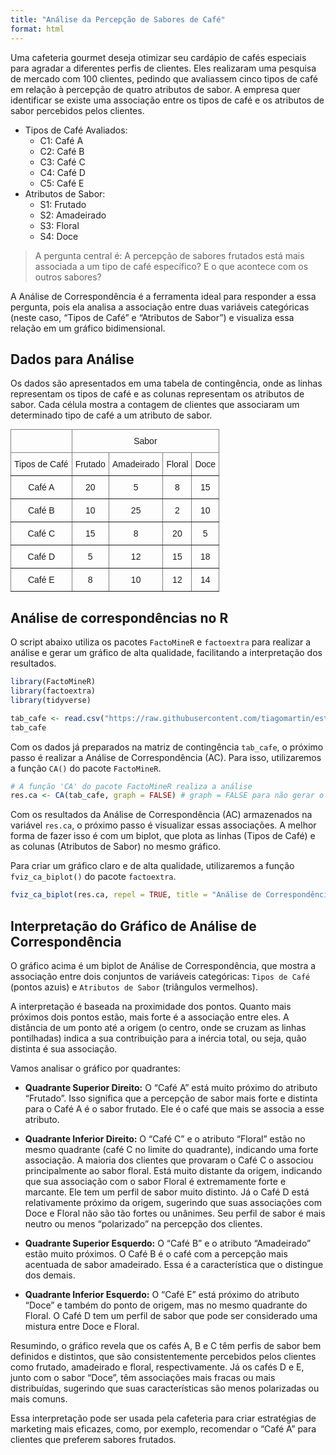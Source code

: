 ```yaml
---
title: "Análise da Percepção de Sabores de Café"
format: html
---
```


Uma cafeteria gourmet deseja otimizar seu cardápio de cafés especiais para agradar a diferentes perfis de clientes. Eles realizaram uma pesquisa de mercado com 100 clientes, pedindo que avaliassem cinco tipos de café em relação à percepção de quatro atributos de sabor. A empresa quer identificar se existe uma associação entre os tipos de café e os atributos de sabor percebidos pelos clientes.

- Tipos de Café Avaliados:
    - C1: Café A
    - C2: Café B
    - C3: Café C
    - C4: Café D
    - C5: Café E

- Atributos de Sabor:
    - S1: Frutado
    - S2: Amadeirado
    - S3: Floral
    - S4: Doce
    


> A pergunta central é: A percepção de sabores frutados está mais associada a um tipo de café específico? E o que acontece com os outros sabores?

A Análise de Correspondência é a ferramenta ideal para responder a essa pergunta, pois ela analisa a associação entre duas variáveis categóricas (neste caso, "Tipos de Café" e "Atributos de Sabor") e visualiza essa relação em um gráfico bidimensional.

## Dados para Análise

Os dados são apresentados em uma tabela de contingência, onde as linhas representam os tipos de café e as colunas representam os atributos de sabor. Cada célula mostra a contagem de clientes que associaram um determinado tipo de café a um atributo de sabor.

<style type="text/css">
.tg  {border-collapse:collapse;border-spacing:0;margin:0px auto;}
.tg td{border-color:black;border-style:solid;border-width:1px;font-family:Arial, sans-serif;font-size:14px;
  overflow:hidden;padding:10px 5px;word-break:normal;}
.tg th{border-color:black;border-style:solid;border-width:1px;font-family:Arial, sans-serif;font-size:14px;
  font-weight:normal;overflow:hidden;padding:10px 5px;word-break:normal;}
.tg .tg-c3ow{border-color:inherit;text-align:center;vertical-align:top}
.tg .tg-0pky{border-color:inherit;text-align:left;vertical-align:top}
</style>
<table class="tg"><thead>
  <tr>
    <th class="tg-0pky"></th>
    <th class="tg-c3ow" colspan="4">Sabor</th>
  </tr></thead>
<tbody>
  <tr>
    <td class="tg-c3ow">Tipos de Café</td>
    <td class="tg-c3ow">Frutado</td>
    <td class="tg-c3ow">Amadeirado</td>
    <td class="tg-c3ow">Floral</td>
    <td class="tg-c3ow">Doce</td>
  </tr>
  <tr>
    <td class="tg-c3ow">Café A</td>
    <td class="tg-c3ow">20</td>
    <td class="tg-c3ow">5</td>
    <td class="tg-c3ow">8</td>
    <td class="tg-c3ow">15</td>
  </tr>
  <tr>
    <td class="tg-c3ow">Café B</td>
    <td class="tg-c3ow">10</td>
    <td class="tg-c3ow">25</td>
    <td class="tg-c3ow">2</td>
    <td class="tg-c3ow">10</td>
  </tr>
  <tr>
    <td class="tg-c3ow">Café C</td>
    <td class="tg-c3ow">15</td>
    <td class="tg-c3ow">8</td>
    <td class="tg-c3ow">20</td>
    <td class="tg-c3ow">5</td>
  </tr>
  <tr>
    <td class="tg-c3ow">Café D</td>
    <td class="tg-c3ow">5</td>
    <td class="tg-c3ow">12</td>
    <td class="tg-c3ow">15</td>
    <td class="tg-c3ow">18</td>
  </tr>
  <tr>
    <td class="tg-c3ow">Café E</td>
    <td class="tg-c3ow">8</td>
    <td class="tg-c3ow">10</td>
    <td class="tg-c3ow">12</td>
    <td class="tg-c3ow">14</td>
  </tr>
</tbody></table>


## Análise de correspondências no R

O script abaixo utiliza os pacotes `FactoMineR` e `factoextra` para realizar a análise e gerar um gráfico de alta qualidade, facilitando a interpretação dos resultados.

```r
library(FactoMineR)
library(factoextra)
library(tidyverse)
```

```r
tab_cafe <- read.csv("https://raw.githubusercontent.com/tiagomartin/est022/refs/heads/main/dados/cafes.csv", encoding = "latin1", row.names = 1) 
tab_cafe
```

Com os dados já preparados na matriz de contingência `tab_cafe`, o próximo passo é realizar a Análise de Correspondência (AC). Para isso, utilizaremos a função `CA()` do pacote `FactoMineR`.

```r
# A função 'CA' do pacote FactoMineR realiza a análise
res.ca <- CA(tab_cafe, graph = FALSE) # graph = FALSE para não gerar o gráfico automaticamente
```


Com os resultados da Análise de Correspondência (AC) armazenados na variável `res.ca`, o próximo passo é visualizar essas associações. A melhor forma de fazer isso é com um biplot, que plota as linhas (Tipos de Café) e as colunas (Atributos de Sabor) no mesmo gráfico.

Para criar um gráfico claro e de alta qualidade, utilizaremos a função `fviz_ca_biplot()` do pacote `factoextra`. 

```r
fviz_ca_biplot(res.ca, repel = TRUE, title = "Análise de Correspondência: Tipos de Café vs. Sabores")
```


## Interpretação do Gráfico de Análise de Correspondência


O gráfico acima é um biplot de Análise de Correspondência, que mostra a associação entre dois conjuntos de variáveis categóricas: `Tipos de Café` (pontos azuis) e `Atributos de Sabor` (triângulos vermelhos).

A interpretação é baseada na proximidade dos pontos. Quanto mais próximos dois pontos estão, mais forte é a associação entre eles. A distância de um ponto até a origem (o centro, onde se cruzam as linhas pontilhadas) indica a sua contribuição para a inércia total, ou seja, quão distinta é sua associação.

Vamos analisar o gráfico por quadrantes:

- **Quadrante Superior Direito:** O "Café A" está muito próximo do atributo "Frutado". Isso significa que a percepção de sabor mais forte e distinta para o Café A é o sabor frutado. Ele é o café que mais se associa a esse atributo.

- **Quadrante Inferior Direito:** O "Café C" e o atributo "Floral" estão no mesmo quadrante (café C no limite do quadrante), indicando uma forte associação. A maioria dos clientes que provaram o Café C o associou principalmente ao sabor floral. Está muito distante da origem, indicando que sua associação com o sabor Floral é extremamente forte e marcante. Ele tem um perfil de sabor muito distinto. Já o Café D está relativamente próximo da origem, sugerindo que suas associações com Doce e Floral não são tão fortes ou unânimes. Seu perfil de sabor é mais neutro ou menos "polarizado" na percepção dos clientes.

- **Quadrante Superior Esquerdo:** O "Café B" e o atributo "Amadeirado" estão muito próximos. O Café B é o café com a percepção mais acentuada de sabor amadeirado. Essa é a característica que o distingue dos demais.

- **Quadrante Inferior Esquerdo:** O "Café E" está próximo do atributo "Doce" e também do ponto de origem, mas no mesmo quadrante do Floral. O Café D tem um perfil de sabor que pode ser considerado uma mistura entre Doce e Floral. 



Resumindo, o gráfico revela que os cafés A, B e C têm perfis de sabor bem definidos e distintos, que são consistentemente percebidos pelos clientes como frutado, amadeirado e floral, respectivamente. Já os cafés D e E, junto com o sabor "Doce", têm associações mais fracas ou mais distribuídas, sugerindo que suas características são menos polarizadas ou mais comuns.

Essa interpretação pode ser usada pela cafeteria para criar estratégias de marketing mais eficazes, como, por exemplo, recomendar o "Café A" para clientes que preferem sabores frutados.